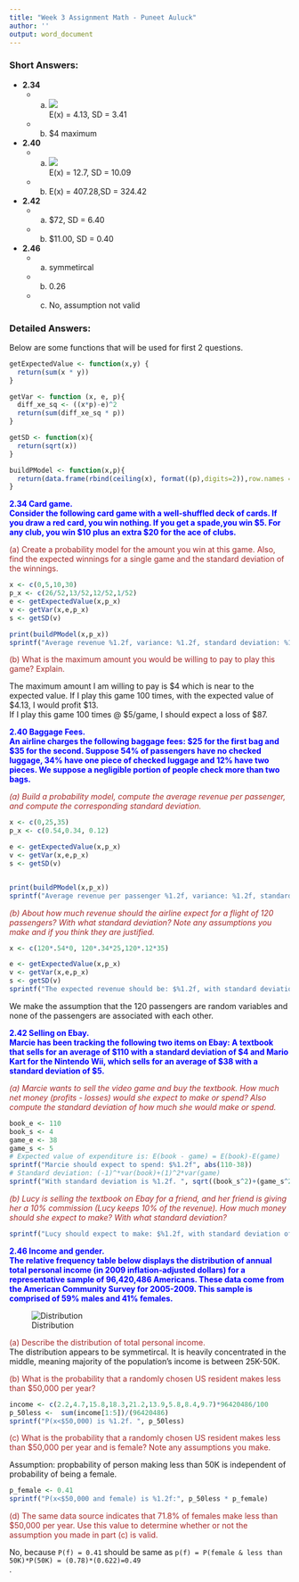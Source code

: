 ```yaml
---
title: "Week 3 Assignment Math - Puneet Auluck"
author: ''
output: word_document
---
```


### Short Answers:

* **2.34** 
    + (a) ![](C:\Users\Minnie\Desktop\cards.png) <br>
    E(x) = 4.13, SD = 3.41
    + (b) $4 maximum
* **2.40**
    + (a) ![](C:\Users\Minnie\Desktop\baggage.png) <br>
    E(x) = 12.7, SD = 10.09
    + (b) E(x) = 407.28,SD = 324.42
* **2.42**
    + (a) $72, SD = 6.40
    + (b) $11.00, SD = 0.40
* **2.46**
    + (a) symmetircal
    + (b) 0.26
    + (c) No, assumption not valid


### Detailed Answers:
Below are some functions that will be used for first 2 questions.
```r
getExpectedValue <- function(x,y) {
  return(sum(x * y))
}

getVar <- function (x, e, p){
  diff_xe_sq <- ((x*p)-e)^2
  return(sum(diff_xe_sq * p))
}

getSD <- function(x){
  return(sqrt(x))
}

buildPModel <- function(x,p){
  return(data.frame(rbind(ceiling(x), format((p),digits=2)),row.names = c("x","p_x")))
}
```

<span style="color:blue">**2.34 Card game.<br>
Consider the following card game with a well-shuffled deck of cards. If you draw a red card, you win nothing. If you get a spade,you win $5. For any club, you win $10 plus an extra $20 for the ace of clubs.**</span><br>

<span style="color:brown">(a) Create a probability model for the amount you win at this game. Also, find the expected winnings for a single game and the standard deviation of the winnings.</span>

```r
x <- c(0,5,10,30)
p_x <- c(26/52,13/52,12/52,1/52)
e <- getExpectedValue(x,p_x)
v <- getVar(x,e,p_x)
s <- getSD(v)

print(buildPModel(x,p_x))
sprintf("Average revenue %1.2f, variance: %1.2f, standard deviation: %1.2f", e, v,s)

```

<span style="color:brown">(b) What is the maximum amount you would be willing to pay to play this game? Explain.</span>

The maximum amount I am willing to pay is $4 which is near to the expected value.  If I play this game 100 times,
with the expected value of $4.13, I would profit $13.  
If I play this game 100 times @ $5/game, I should expect a loss of $87.


<span style="color:blue">**2.40 Baggage Fees. <br>
An airline charges the following baggage fees: $25 for the first bag and $35 for the second. Suppose 54% of passengers have no checked luggage, 34% have one piece of checked luggage and 12% have two pieces. We suppose a negligible portion of people check more than two bags.**</span>

<span style="color:brown">*(a) Build a probability model, compute the average revenue per passenger, and compute the corresponding standard deviation.*</span>

```r
x <- c(0,25,35)
p_x <- c(0.54,0.34, 0.12)

e <- getExpectedValue(x,p_x)
v <- getVar(x,e,p_x)
s <- getSD(v)


print(buildPModel(x,p_x))
sprintf("Average revenue per passenger %1.2f, variance: %1.2f, standard deviation: %1.2f", e, v,s)
```



<span style="color:brown">*(b) About how much revenue should the airline expect for a flight of 120 passengers? With what standard deviation? Note any assumptions you make and if you think they are justified.*</span>

```r
x <- c(120*.54*0, 120*.34*25,120*.12*35)

e <- getExpectedValue(x,p_x)
v <- getVar(x,e,p_x)
s <- getSD(v)
sprintf("The expected revenue should be: $%1.2f, with standard deviation of: %1.2f", e, s)

```
 
We make the assumption that the 120 passengers are random variables and none of the passengers are associated with each other.

<span style="color:blue">**2.42 Selling on Ebay.<br>
Marcie has been tracking the following two items on Ebay: A textbook that sells for an average of $110 with a standard deviation of $4 and Mario Kart for the Nintendo Wii, which sells for an average of $38 with a standard deviation of $5.**</span>


<span style="color:brown">*(a) Marcie wants to sell the video game and buy the textbook. How much net money (profits - losses) would she expect to make or spend? Also compute the standard deviation of how much she would make or spend.*</span>

```r
book_e <- 110
book_s <- 4
game_e <- 38
game_s <- 5
# Expected value of expenditure is: E(book - game) = E(book)-E(game)
sprintf("Marcie should expect to spend: $%1.2f", abs(110-38))
# Standard deviation: (-1)^*var(book)+(1)^2*var(game)
sprintf("With standard deviation is %1.2f. ", sqrt((book_s^2)+(game_s^2)))
```


<span style="color:brown">*(b) Lucy is selling the textbook on Ebay for a friend, and her friend is giving her a 10% commission (Lucy keeps 10% of the revenue). How much money should she expect to make? With what standard deviation?*</span>
```r
sprintf("Lucy should expect to make: $%1.2f, with standard deviation of: %1.2f", 0.10*book_e, sqrt(0.10^2*book_s^2))
```



<span style="color:blue">**2.46 Income and gender. <br>
The relative frequency table below displays the distribution of annual total personal income (in 2009 inflation-adjusted dollars) for a representative sample of 96,420,486 Americans. These data come from the American Community Survey for 2005-2009. This sample is comprised of 59% males and 41% females.**</span>

![Distribution](C:\Users\Minnie\Desktop\income.png)

<span style="color:brown">(a) Describe the distribution of total personal income.</span><br>
The distribution appears to be symmetircal.
It is heavily concentrated in the middle, meaning majority of the population's income is between 25K-50K.

<span style="color:brown">(b) What is the probability that a randomly chosen US resident makes less than $50,000 per year?</span>
  
```r
income <- c(2.2,4.7,15.8,18.3,21.2,13.9,5.8,8.4,9.7)*96420486/100
p_50less <-  sum(income[1:5])/(96420486)
sprintf("P(x<$50,000) is %1.2f. ", p_50less)
```

<span style="color:brown">(c) What is the probability that a randomly chosen US resident makes less than $50,000 per year and is female? Note any assumptions you make.</span><br>

Assumption: propbability of person making less than 50K is independent of probability of being a female.
```r
p_female <- 0.41
sprintf("P(x<$50,000 and female) is %1.2f:", p_50less * p_female)
```

<span style="color:brown">(d) The same data source indicates that 71.8% of females make less than $50,000 per year. Use this value to determine whether or not the assumption you made in part (c) is valid.</span>

No, because `P(f) = 0.41` should be same as `p(f) = P(female & less than 50K)*P(50K) = (0.78)*(0.622)=0.49` <br>.
